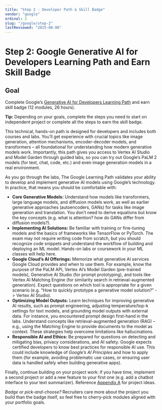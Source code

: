 ```yaml
---
title: "Step 2 · Developer Path & Skill Badge"
vendor: "google"
ordinal: 2
slug: "/google/step-2"
lastReviewed: "2025-08-06"
---
```


# Step 2: Google Generative AI for Developers Learning Path and Earn Skill Badge 

## Goal  
Complete Google’s [Generative AI for Developers Learning Path](https://www.cloudskillsboost.google/paths/183) and earn skill badge (12 modules, 26 hours).

**Tip:** Depending on your goals, complete the steps you need to start on independent project or complete all the steps to earn the skill badge.  

This technical, hands-on path is designed for developers and includes both courses and labs. You’ll get experience with crucial topics like image generation, attention mechanisms, encoder-decoder models, and transformers – all foundational for understanding how modern generative models work. Importantly, this path gives you access to Vertex AI Studio and Model Garden through guided labs, so you can try out Google’s PaLM 2 models (for text, chat, code, etc.) and even image generation models in a real environment. 

<ResumeTip title="Resumé Item: Finished Google Cloud’s multistage generative‑AI learning path and built prototype apps." variant="success">
</ResumeTip>

As you go through the labs, The Google Learning Path validates your ability to develop and implement generative AI models using Google’s technology. In practice, that means you should be comfortable with:
* **Core Generative Models:** Understand how models like transformers, large language models, and diffusion models work, as well as earlier generative approaches (autoencoders, GANs) for tasks like image generation and translation. You don’t need to derive equations but know the key concepts (e.g. what is attention? how do GANs differ from diffusion models?). 
* **Implementing AI Solutions:** Be familiar with training or fine-tuning models and the basics of frameworks like TensorFlow or PyTorch. The exam may not require writing code from scratch, but you should recognize code snippets and understand the workflow of building and deploying an ML model. Hands-on labs or coursework in your ML classes will help here. 
* **Google Cloud’s AI Offerings:** Memorize what generative AI services Google Cloud provides and when to use them. For example, know the purpose of the PaLM API, Vertex AI’s Model Garden (pre-trained models), Generative AI Studio (for prompt prototyping), and tools like Vertex AI Matching Engine (for similarity search in retrieval-augmented generation). Expect questions on which tool is appropriate for a given scenario (e.g. “How to quickly prototype a generative model solution?” -> Vertex AI Studio). 
* **Optimizing Model Outputs:** Learn techniques for improving generative AI results, such as prompt engineering, adjusting temperature/top-k settings for text models, and grounding model outputs with external data. For instance, you encountered prompt design first-hand in the labs. Understand concepts like retrieval-augmented generation (RAG) – e.g., using the Matching Engine to provide documents to the model as context. These strategies help overcome limitations like hallucinations. 
* **Responsible AI and Ethics:** Be prepared for questions on detecting and mitigating bias, privacy considerations, and AI safety. Google expects certified developers to know best practices for responsible AI use. This could include knowledge of *Google’s AI Principles* and how to apply them (for example, avoiding problematic use cases, or ensuring user data is handled safely when building generative apps). 

Finally, continue building on your project work: if you have time, implement a second project or add a new feature to your first one (e.g. add a chatbot interface to your text summarizer). Reference [Appendix A](./resources) for project ideas. 

<div className="bg-blue-50 rounded-lg p-6">
    <em>Badge or pick-and-choose?</em> Recruiters care more about the project you build than the badge itself, so feel free to cherry-pick modules aligned with your portfolio goals.
</div>
